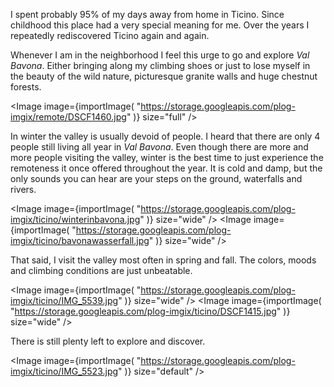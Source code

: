 
I spent probably 95% of my days away from home in Ticino. Since childhood this place had a very
special meaning for me. Over the years I repeatedly rediscovered Ticino again and again.

Whenever I am in the neighborhood I feel this urge to go and explore _Val Bavona_. Either bringing along
my climbing shoes or just to lose myself in the beauty of the wild nature, picturesque granite walls and
huge chestnut forests.

<Image
  image={importImage(
    "https://storage.googleapis.com/plog-imgix/remote/DSCF1460.jpg"
  )}
  size="full"
/>

In winter the valley is usually devoid of people. I heard that there are only 4 people still living all
year in _Val Bavona_. Even though there are more and more people visiting the valley, winter is the best
time to just experience the remoteness it once offered throughout the year. It is cold and damp, but the
only sounds you can hear are your steps on the ground, waterfalls and rivers.

<Image
  image={importImage(
    "https://storage.googleapis.com/plog-imgix/ticino/winterinbavona.jpg"
  )}
  size="wide"
/>
<Image
  image={importImage(
    "https://storage.googleapis.com/plog-imgix/ticino/bavonawasserfall.jpg"
  )}
  size="wide"
/>

That said, I visit the valley most often in spring and fall. The colors, moods and climbing conditions
are just unbeatable.

<Image
  image={importImage(
    "https://storage.googleapis.com/plog-imgix/ticino/IMG_5539.jpg"
  )}
  size="wide"
/>
<Image
  image={importImage(
    "https://storage.googleapis.com/plog-imgix/ticino/DSCF1415.jpg"
  )}
  size="wide"
/>

There is still plenty left to explore and discover.

<Image
  image={importImage(
    "https://storage.googleapis.com/plog-imgix/ticino/IMG_5523.jpg"
  )}
  size="default"
/>